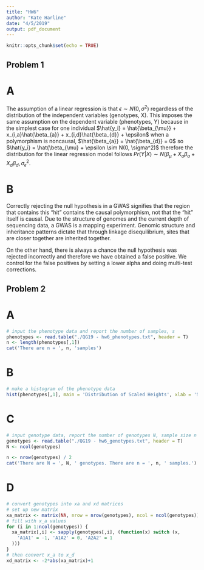 ```yaml
---
title: "HW6"
author: "Kate Harline"
date: "4/5/2019"
output: pdf_document
---
```


```r
knitr::opts_chunk$set(echo = TRUE)
```

## Problem 1
# A

The assumption of a linear regression is that $\epsilon \sim N(0, \sigma^2)$ regardless of the distribution of the independent variables (genotypes, X). This imposes the same assumption on the dependent variable (phenotypes, Y) because in the simplest case for one individual $\hat{y_i} = \hat{\beta_{\mu}} + x_{i,a}\hat{\beta_{a}} + x_{i,d}\hat{\beta_{d}} + \epsilon$ when a polymorphism is noncausal,  $\hat{\beta_{a}} = \hat{\beta_{d}} = 0$ so $\hat{y_i} = \hat{\beta_{\mu} + \epsilon \sim N(0, \sigma^2)$ therefore the distribution for the linear regression model follows $Pr(Y | X) \sim N(\beta_{\mu} + X_{a}{\beta_{a}} + X_{d}\beta_{d}, \sigma^2_{\epsilon}$.

# B

Correctly rejecting the null hypothesis in a GWAS signifies that the region that contains this "hit" contains the causal polymorphism, not that the "hit" itself is causal. Due to the structure of genomes and the current depth of sequencing data, a GWAS is a mapping experiment. Genomic structure and inheritance patterns dictate that through linkage disequilibrium, sites that are closer together are inherited together. 

On the other hand, there is always a chance the null hypothesis was rejected incorrectly and therefore we have obtained a false positive. We control for the false positives by setting a lower alpha and doing multi-test corrections. 

## Problem 2

# A
```r
# input the phenotype data and report the number of samples, s
phenotypes <- read.table("./QG19 - hw6_phenotypes.txt", header = T)
n <- length(phenotypes[,1])
cat('There are n = ', n, 'samples')
```

# B
```r
# make a histogram of the phenotype data
hist(phenotypes[,1], main = 'Distribution of Scaled Heights', xlab = 'Scaled Height')
```

# C
```r
# input genotype data, report the number of genotypes N, sample size n
genotypes <- read.table("./QG19 - hw6_genotypes.txt", header = T)
N <- ncol(genotypes)

n <- nrow(genotypes) / 2
cat('There are N = ', N, ' genotypes. There are n = ', n, ' samples.')
```

# D
```r
# convert genotypes into xa and xd matrices
# set up new matrix
xa_matrix <- matrix(NA, nrow = nrow(genotypes), ncol = ncol(genotypes))
# fill with x_a values
for (i in 1:ncol(genotypes)) {
  xa_matrix[,i] <- sapply(genotypes[,i], (function(x) switch (x,
    'A1A1' = -1, 'A1A2' = 0, 'A2A2' = 1
  )))
}
# then convert x_a to x_d
xd_matrix <- -2*abs(xa_matrix)+1

```